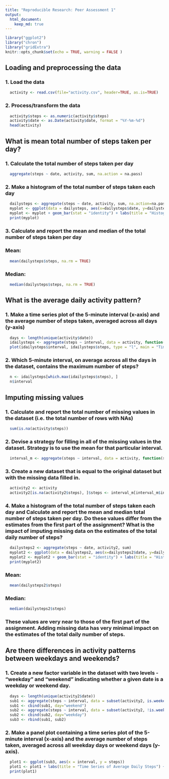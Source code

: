 ```yaml
---
title: "Reproducible Research: Peer Assessment 1"
output: 
  html_document:
    keep_md: true
---
```


```r
library("ggplot2")
library("chron")
library("gridExtra")
knitr::opts_chunk$set(echo = TRUE, warning = FALSE )
```

## Loading and preprocessing the data

### 1. Load the data

```r
  activity <- read.csv(file="activity.csv", header=TRUE, as.is=TRUE)
```

### 2. Process/transform the data
```r
  activity$steps <- as.numeric(activity$steps)
  activity$date <- as.Date(activity$date, format = "%Y-%m-%d")
  head(activity)
```

## What is mean total number of steps taken per day?

### 1. Calculate the total number of steps taken per day

```r
  aggregate(steps ~ date, activity, sum, na.action = na.pass)
```

### 2. Make a histogram of the total number of steps taken each day

```r
  dailysteps <- aggregate(steps ~ date, activity, sum, na.action=na.pass)
  myplot <- ggplot(data = dailysteps, aes(x=dailysteps$date, y=dailysteps$steps))
  myplot <- myplot + geom_bar(stat = "identity") + labs(title = "Histogram of Total Daily Steps") + theme(plot.title = element_text(hjust = 0.5)) + labs(x = "Date", y = "Steps")
  print(myplot)
```

### 3. Calculate and report the mean and median of the total number of steps taken per day

### Mean:

```r
  mean(dailysteps$steps, na.rm = TRUE)
```

### Median:

```r
  median(dailysteps$steps, na.rm = TRUE)
```

## What is the average daily activity pattern?

### 1. Make a time series plot of the 5-minute interval (x-axis) and the average number of steps taken, averaged across all days (y-axis)

```r
  days <- length(unique(activity$date))
  idailysteps <- aggregate(steps ~ interval, data = activity, function(steps) sum(steps)/days)
  plot(idailysteps$interval, idailysteps$steps, type = "l", main = "Time Series of Average Daily Steps", xlab = "Date", ylab = "Steps", cex.main = 0.9, cex.lab = 0.9, cex.axis = 0.9)
```

### 2. Which 5-minute interval, on average across all the days in the dataset, contains the maximum number of steps?

```r
  n <- idailysteps[which.max(idailysteps$steps), ]
  n$interval
```

## Imputing missing values

### 1. Calculate and report the total number of missing values in the dataset (i.e. the total number of rows with NAs)

```r
  sum(is.na(activity$steps))
```

### 2. Devise a strategy for filling in all of the missing values in the dataset. Strategy is to use the mean for that particular interval.

```r
  interval_m <- aggregate(steps ~ interval, data = activity, function(steps) mean(steps, na.rm = TRUE))
```

### 3. Create a new dataset that is equal to the original dataset but with the missing data filled in.

```r
  activity2 <- activity
  activity2[is.na(activity2$steps), ]$steps <- interval_m[interval_m$interval %in% activity2$interval, "steps"]
```

### 4. Make a histogram of the total number of steps taken each day and Calculate and report the mean and median total number of steps taken per day. Do these values differ from the estimates from the first part of the assignment? What is the impact of imputing missing data on the estimates of the total daily number of steps?

```r
  dailysteps2 <- aggregate(steps ~ date, activity2, sum)
  myplot2 <- ggplot(data = dailysteps2, aes(x=dailysteps2$date, y=dailysteps2$steps))
  myplot2 <- myplot2 + geom_bar(stat = "identity") + labs(title = "Histogram of Total Daily Steps") + theme(plot.title = element_text(hjust = 0.5)) + labs(x = "Date", y = "Steps")
  print(myplot2)
```

### Mean:

```r
  mean(dailysteps2$steps)
```

### Median:

```r
  median(dailysteps2$steps)
```

### These values are very near to those of the first part of the assignment. Adding missing data has very minimal impact on the estimates of the total daily number of steps.

## Are there differences in activity patterns between weekdays and weekends?

### 1. Create a new factor variable in the dataset with two levels - "weekday" and "weekend" indicating whether a given date is a weekday or weekend day.

```r
  days <- length(unique(activity2$date))
  sub1 <- aggregate(steps ~ interval, data = subset(activity2, is.weekend(activity2$date)), function(steps) sum(steps)/days)
  sub1 <- cbind(sub1, day="weekend")
  sub2 <- aggregate(steps ~ interval, data = subset(activity2, !is.weekend(activity2$date)), function(steps) sum(steps)/days)
  sub2 <- cbind(sub2, day="weekday")
  sub3 <- rbind(sub1, sub2)
```

### 2. Make a panel plot containing a time series plot of the 5-minute interval (x-axis) and the average number of steps taken, averaged across all weekday days or weekend days (y-axis).

```r
  plot1 <- ggplot(sub3, aes(x = interval, y = steps))
  plot1 <- plot1 + labs(title = "Time Series of Average Daily Steps") + theme(plot.title = element_text(hjust = 0.5)) + labs(x = "Interval", y = "Steps") + facet_wrap(~day, ncol=1) + geom_line()
  print(plot1)
```
